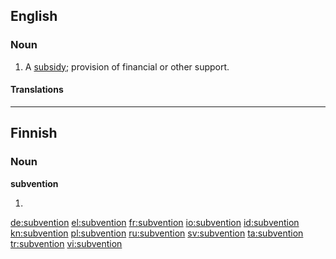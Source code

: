 ==English==

===Noun===
{{en-noun}}

# A [[subsidy]]; provision of financial or other support.

====Translations====
{{trans-see|subsidy}}

----

==Finnish==

===Noun===
'''subvention'''

# {{fi-form of|type=noun|case=genitive|pl=singular|[[subventio]]}}

[[de:subvention]]
[[el:subvention]]
[[fr:subvention]]
[[io:subvention]]
[[id:subvention]]
[[kn:subvention]]
[[pl:subvention]]
[[ru:subvention]]
[[sv:subvention]]
[[ta:subvention]]
[[tr:subvention]]
[[vi:subvention]]